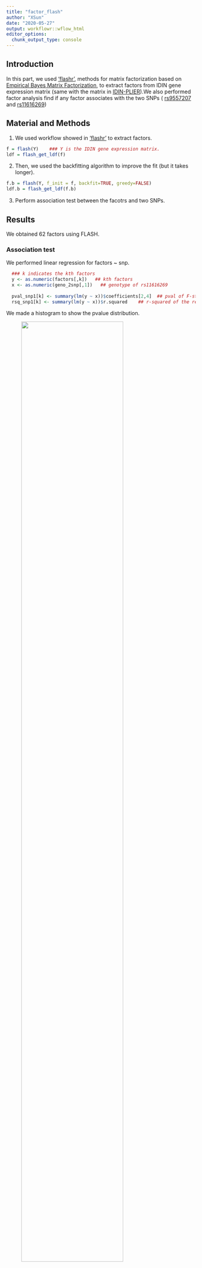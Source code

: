 ```yaml
---
title: "factor_flash"
author: "XSun"
date: "2020-05-27"
output: workflowr::wflow_html
editor_options:
  chunk_output_type: console
---
```


## Introduction

In this part, we used ['flashr'](https://github.com/stephenslab/flashr), methods for matrix factorization based on [Empirical Bayes Matrix Factorization](https://arxiv.org/abs/1802.06931), to extract factors from IDIN gene expression matrix (same with the matrix in [IDIN-PLIER](https://xsun1229.github.io/pathway_analysis/IDIN.html)).We also performed factor analysis find if any factor associates with the two SNPs ( [rs9557207](https://www.ncbi.nlm.nih.gov/snp/rs9557207) and [rs11616269](https://www.ncbi.nlm.nih.gov/snp/rs11616269))

## Material and Methods

1. We used workflow showed in ['flashr'](https://github.com/stephenslab/flashr) to extract factors. 

```r
f = flash(Y)    ### Y is the IDIN gene expression matrix.
ldf = flash_get_ldf(f)
```

2. Then, we used the backfitting algorithm to improve the fit (but it takes longer).

```r
f.b = flash(Y, f_init = f, backfit=TRUE, greedy=FALSE)
ldf.b = flash_get_ldf(f.b)
```

3. Perform association test between the facotrs and two SNPs. 

## Results

We obtained 62 factors using FLASH.

### Association test

We performed linear regression for factors ~ snp.

```r
  ### k indicates the kth factors
  y <- as.numeric(factors[,k])   ## kth factors
  x <- as.numeric(geno_2snp[,1])   ## genotype of rs11616269
  
  pval_snp1[k] <- summary(lm(y ~ x))$coefficients[2,4]  ## pval of F-statistics in y ~ x regression
  rsq_snp1[k] <- summary(lm(y ~ x))$r.squared    ## r-squared of the regression
```

We made a histogram to show the pvalue distribution. 

<figure class="half">
    <img src="https://github.com/xsun1229/pathway_analysis/raw/master/output/rs11616269_pval_falsh_b.jpeg" width="80%">
</figure>

<figure class="half">
    <img src="https://github.com/xsun1229/pathway_analysis/raw/master/output/rs9557207_pval_falsh_b.jpeg" width="80%">
</figure>

The table below shows the detailed results of the linear regression. 

Notations: **pval** is the pvalue of F-statistics in regression. **rsq** is the r-squared of the regression.

You can sort the table by clicking the arrow by the header of each column.


```r
load("/project2/xinhe/xsun/website/pathway_analysis/output/summary_assoc_2snp_flash_b.rdata")
DT::datatable(summary, options = list(pageLength =20))
```
